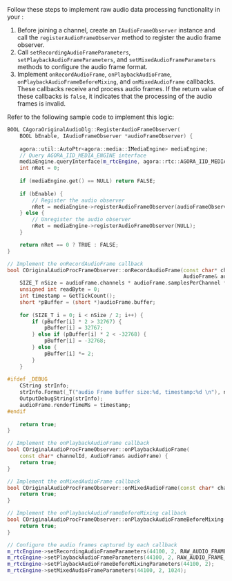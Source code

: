 <PlatformWrapper platform="windows">
Follow these steps to implement raw audio data processing functionality in your <Vpl k="CLIENT" />:

1. Before joining a channel, create an `IAudioFrameObserver` instance and call the `registerAudioFrameObserver` method to register the audio frame observer.
1. Call `setRecordingAudioFrameParameters`, `setPlaybackAudioFrameParameters`, and `setMixedAudioFrameParameters` methods to configure the audio frame format.
1. Implement `onRecordAudioFrame`, `onPlaybackAudioFrame`, `onPlaybackAudioFrameBeforeMixing`, and `onMixedAudioFrame` callbacks. These callbacks receive and process audio frames. If the return value of these callbacks is `false`, it indicates that the processing of the audio frames is invalid.

Refer to the following sample code to implement this logic:

```cpp
BOOL CAgoraOriginalAudioDlg::RegisterAudioFrameObserver(
    BOOL bEnable, IAudioFrameObserver *audioFrameObserver) {
    
    agora::util::AutoPtr<agora::media::IMediaEngine> mediaEngine;
    // Query AGORA_IID_MEDIA_ENGINE interface
    mediaEngine.queryInterface(m_rtcEngine, agora::rtc::AGORA_IID_MEDIA_ENGINE);
    int nRet = 0;
    
    if (mediaEngine.get() == NULL) return FALSE;
    
    if (bEnable) {
        // Register the audio observer 
        nRet = mediaEngine->registerAudioFrameObserver(audioFrameObserver);
    } else {
        // Unregister the audio observer
        nRet = mediaEngine->registerAudioFrameObserver(NULL);
    }

    return nRet == 0 ? TRUE : FALSE;
}

// Implement the onRecordAudioFrame callback
bool COriginalAudioProcFrameObserver::onRecordAudioFrame(const char* channelId, 
                                                         AudioFrame& audioFrame) {
    SIZE_T nSize = audioFrame.channels * audioFrame.samplesPerChannel * 2;
    unsigned int readByte = 0;
    int timestamp = GetTickCount();
    short *pBuffer = (short *)audioFrame.buffer;
    
    for (SIZE_T i = 0; i < nSize / 2; i++) {
        if (pBuffer[i] * 2 > 32767) {
            pBuffer[i] = 32767;
        } else if (pBuffer[i] * 2 < -32768) {
            pBuffer[i] = -32768;
        } else {
            pBuffer[i] *= 2;
        }
    }
    
#ifdef _DEBUG
    CString strInfo;
    strInfo.Format(_T("audio Frame buffer size:%d, timestamp:%d \n"), nSize, timestamp);
    OutputDebugString(strInfo);
    audioFrame.renderTimeMs = timestamp;
#endif
    
    return true;
}

// Implement the onPlaybackAudioFrame callback
bool COriginalAudioProcFrameObserver::onPlaybackAudioFrame(
    const char* channelId, AudioFrame& audioFrame) {
    return true;
}

// Implement the onMixedAudioFrame callback
bool COriginalAudioProcFrameObserver::onMixedAudioFrame(const char* channelId, AudioFrame& audioFrame) {
    return true;
}

// Implement the onPlaybackAudioFrameBeforeMixing callback
bool COriginalAudioProcFrameObserver::onPlaybackAudioFrameBeforeMixing(const char* channelId, rtc::uid_t uid, AudioFrame& audioFrame) {
    return true;
}

// Configure the audio frames captured by each callback
m_rtcEngine->setRecordingAudioFrameParameters(44100, 2, RAW_AUDIO_FRAME_OP_MODE_READ_WRITE, 1024);
m_rtcEngine->setPlaybackAudioFrameParameters(44100, 2, RAW_AUDIO_FRAME_OP_MODE_READ_WRITE, 1024);
m_rtcEngine->setPlaybackAudioFrameBeforeMixingParameters(44100, 2);
m_rtcEngine->setMixedAudioFrameParameters(44100, 2, 1024);
```

</PlatformWrapper>